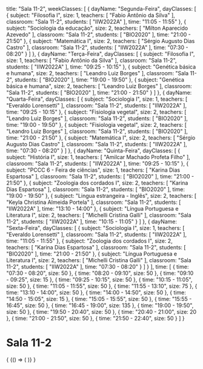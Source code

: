   title: "Sala 11-2",
  weekClasses: [
    {
      dayName: "Segunda-Feira",
      dayClasses: [
        {
          subject: "Filosofia I",
          size: 1,
          teachers: [
            "Fabio Antônio da Silva"
          ],
          classroom: "Sala 11-2",
          students: [
            "IIW2022A"
          ],
          time: "11:05 - 11:55"
        },
        {
          subject: "Sociologia da educação",
          size: 2,
          teachers: [
            "Milton Aparecido Azevedo"
          ],
          classroom: "Sala 11-2",
          students: [
            "BIO2020"
          ],
          time: "21:00 - 21:50"
        },
        {
          subject: "Matemática I",
          size: 2,
          teachers: [
            "Sérgio Augusto Dias Castro"
          ],
          classroom: "Sala 11-2",
          students: [
            "IIW2022A"
          ],
          time: "07:30 - 08:20"
        }
      ]
    },
    {
      dayName: "Terça-Feira",
      dayClasses: [
        {
          subject: "Filosofia I",
          size: 1,
          teachers: [
            "Fabio Antônio da Silva"
          ],
          classroom: "Sala 11-2",
          students: [
            "IIW2022A"
          ],
          time: "09:25 - 10:15"
        },
        {
          subject: "Genética básica e humana",
          size: 2,
          teachers: [
            "Leandro Luiz Borges"
          ],
          classroom: "Sala 11-2",
          students: [
            "BIO2020"
          ],
          time: "19:00 - 19:50"
        },
        {
          subject: "Genética básica e humana",
          size: 2,
          teachers: [
            "Leandro Luiz Borges"
          ],
          classroom: "Sala 11-2",
          students: [
            "BIO2020"
          ],
          time: "21:00 - 21:50"
        }
      ]
    },
    {
      dayName: "Quarta-Feira",
      dayClasses: [
        {
          subject: "Sociologia I",
          size: 1,
          teachers: [
            "Everaldo Lorensetti"
          ],
          classroom: "Sala 11-2",
          students: [
            "IIW2022A"
          ],
          time: "09:25 - 10:15"
        },
        {
          subject: "Fisiologia vegetal",
          size: 2,
          teachers: [
            "Leandro Luiz Borges"
          ],
          classroom: "Sala 11-2",
          students: [
            "BIO2020"
          ],
          time: "19:00 - 19:50"
        },
        {
          subject: "Fisiologia vegetal",
          size: 2,
          teachers: [
            "Leandro Luiz Borges"
          ],
          classroom: "Sala 11-2",
          students: [
            "BIO2020"
          ],
          time: "21:00 - 21:50"
        },
        {
          subject: "Matemática I",
          size: 2,
          teachers: [
            "Sérgio Augusto Dias Castro"
          ],
          classroom: "Sala 11-2",
          students: [
            "IIW2022A"
          ],
          time: "07:30 - 08:20"
        }
      ]
    },
    {
      dayName: "Quinta-Feira",
      dayClasses: [
        {
          subject: "História I",
          size: 1,
          teachers: [
            "Amilcar Machado Profeta Filho"
          ],
          classroom: "Sala 11-2",
          students: [
            "IIW2022A"
          ],
          time: "09:25 - 10:15"
        },
        {
          subject: "PCCC 6 - Feira de ciências",
          size: 1,
          teachers: [
            "Karina Dias Espartosa"
          ],
          classroom: "Sala 11-2",
          students: [
            "BIO2020"
          ],
          time: "21:00 - 21:50"
        },
        {
          subject: "Zoologia dos cordados I",
          size: 2,
          teachers: [
            "Karina Dias Espartosa"
          ],
          classroom: "Sala 11-2",
          students: [
            "BIO2020"
          ],
          time: "19:00 - 19:50"
        },
        {
          subject: "Lingua estrangeira - Inglês",
          size: 2,
          teachers: [
            "Keyla Christina Almeida Portela"
          ],
          classroom: "Sala 11-2",
          students: [
            "IIW2022A"
          ],
          time: "13:10 - 14:00"
        },
        {
          subject: "Língua Portuguesa e Literatura I",
          size: 2,
          teachers: [
            "Michelli Cristina Galli"
          ],
          classroom: "Sala 11-2",
          students: [
            "IIW2022A"
          ],
          time: "10:15 - 11:05"
        }
      ]
    },
    {
      dayName: "Sexta-Feira",
      dayClasses: [
        {
          subject: "Sociologia I",
          size: 1,
          teachers: [
            "Everaldo Lorensetti"
          ],
          classroom: "Sala 11-2",
          students: [
            "IIW2022A"
          ],
          time: "11:05 - 11:55"
        },
        {
          subject: "Zoologia dos cordados I",
          size: 2,
          teachers: [
            "Karina Dias Espartosa"
          ],
          classroom: "Sala 11-2",
          students: [
            "BIO2020"
          ],
          time: "21:00 - 21:50"
        },
        {
          subject: "Língua Portuguesa e Literatura I",
          size: 2,
          teachers: [
            "Michelli Cristina Galli"
          ],
          classroom: "Sala 11-2",
          students: [
            "IIW2022A"
          ],
          time: "07:30 - 08:20"
        }
      ]
    }
  ],
  time: [
    {
      time: "07:30 - 08:20",
      size: 50
    },
    {
      time: "08:20 - 09:10",
      size: 50
    },
    {
      time: "09:10 - 09:25",
      size: 15
    },
    {
      time: "09:25 - 10:15",
      size: 50
    },
    {
      time: "10:15 - 11:05",
      size: 50
    },
    {
      time: "11:05 - 11:55",
      size: 50
    },
    {
      time: "11:55 - 13:10",
      size: 75
    },
    {
      time: "13:10 - 14:00",
      size: 50
    },
    {
      time: "14:00 - 14:50",
      size: 50
    },
    {
      time: "14:50 - 15:05",
      size: 15
    },
    {
      time: "15:05 - 15:55",
      size: 50
    },
    {
      time: "15:55 - 16:45",
      size: 50
    },
    {
      time: "16:45 - 19:00",
      size: 135
    },
    {
      time: "19:00 - 19:50",
      size: 50
    },
    {
      time: "19:50 - 20:40",
      size: 50
    },
    {
      time: "20:40 - 21:00",
      size: 20
    },
    {
      time: "21:00 - 21:50",
      size: 50
    },
    {
      time: "21:50 - 22:40",
      size: 50
    }
  ]
}

# Sala 11-2

<div>
  {
    <BrowserOnly>
      {() => (
        <Grid
          title={data.title}
          weekClasses={data.weekClasses}
          time={data.time}
        />
      )}
    </BrowserOnly>
  }
</div>
